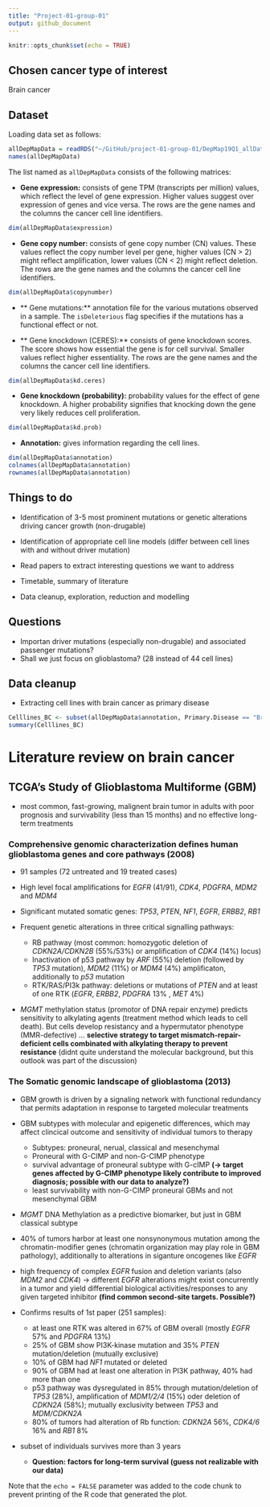 ```yaml
---
title: "Project-01-group-01"
output: github_document
---
```


```r
knitr::opts_chunk$set(echo = TRUE)
```


## Chosen cancer type of interest

Brain cancer


## Dataset

Loading data set as follows:

```r
allDepMapData = readRDS("~/GitHub/project-01-group-01/DepMap19Q1_allData.RDS")
names(allDepMapData)
```

The list named as `allDepMapData` consists of the following matrices:

* **Gene expression:**  consists of gene TPM (transcripts per million) values, which reflect the level of gene expression. Higher values suggest over expression of genes and vice versa. The rows are the gene names and the columns the cancer cell line identifiers.
```r
dim(allDepMapData$expression)
```

* **Gene copy number:** consists of gene copy number (CN) values. These values reflect the copy number level per gene, higher values (CN > 2) might reflect amplification, lower values (CN < 2) might reflect deletion. The rows are the gene names and the columns the cancer cell line identifiers.

```r
dim(allDepMapData$copynumber)
```

* ** Gene mutations:** annotation file for the various mutations observed in a sample. The `isDeleterious` flag specifies if the mutations has a functional effect or not.

* ** Gene knockdown (CERES):** consists of gene knockdown scores. The score shows how essential the gene is for cell survival. Smaller values reflect higher essentiality. The rows are the gene names and the columns the cancer cell line identifiers.

```r
dim(allDepMapData$kd.ceres)
```

* **Gene knockdown (probability):** probability values for the effect of gene knockdown. A higher probability signifies that knocking down the gene very likely reduces cell proliferation. 

```r
dim(allDepMapData$kd.prob)
```

* **Annotation:** gives information regarding the cell lines.

```r
dim(allDepMapData$annotation)
colnames(allDepMapData$annotation)
rownames(allDepMapData$annotation)
```


## Things to do

* Identification of 3-5 most prominent mutations or genetic alterations driving cancer growth (non-drugable)

* Identification of appropriate cell line models (differ between cell lines with and without driver mutation)

* Read papers to extract interesting questions we want to address

* Timetable, summary of literature

* Data cleanup, exploration, reduction and modelling


## Questions 

* Importan driver mutations (especially non-drugable) and associated passenger mutations? 
* Shall we just focus on glioblastoma? (28 instead of 44 cell lines)

## Data cleanup

* Extracting cell lines with brain cancer as primary disease

```r
Celllines_BC <- subset(allDepMapData$annotation, Primary.Disease == "Brain Cancer")
summary(Celllines_BC)
```


# Literature review on brain cancer

## TCGA's Study of Glioblastoma Multiforme (GBM)

* most common, fast-growing, malignent brain tumor in adults with poor prognosis and survivability (less than 15 months) and no effective long-term treatments

### Comprehensive genomic characterization defines human glioblastoma genes and core pathways (2008)

* 91 samples (72 untreated and 19 treated cases)

* High level focal amplifications for *EGFR* (41/91), *CDK4*, *PDGFRA*, *MDM2* and *MDM4*

* Significant mutated somatic genes: *TP53*, *PTEN*, *NF1*, *EGFR*, *ERBB2*, *RB1*

* Frequent genetic alterations in three critical signalling pathways:
  + RB pathway (most common: homozygotic deletion of *CDKN2A/CDKN2B* (55%/53%) or amplification of *CDK4* (14%) locus)
  + Inactivation of p53 pathway by *ARF* (55%) deletion (followed by *TP53* mutation), *MDM2* (11%) or *MDM4* (4%) amplificaton, additionally to *p53* mutation
  + RTK/RAS/PI3k pathway: deletions or mutations of *PTEN* and at least of one RTK (*EGFR*, *ERBB2*, *PDGFRA* 13% , *MET* 4%)
  
* *MGMT* methylation status (promotor of DNA repair enzyme) predicts sensitivity to alkylating agents (treatment method which leads to cell death). But cells develop resistancy and a hypermutator phenotype (MMR-defective) ... **selective strategy to target mismatch-repair-deficient cells combinated with alkylating therapy to prevent resistance** (didnt quite understand the molecular background, but this outlook was part of the discussion)


### The Somatic genomic landscape of glioblastoma (2013)

* GBM growth is driven by a signaling network with functional redundancy that permits adaptation in response to targeted molecular treatments

* GBM subtypes with molecular and epigenetic differences, which may affect clincical outcome and sensitivity of individual tumors to therapy
  + Subtypes: proneural, nerual, classical and mesenchymal
  + Proneural with G-CIMP and non-G-CIMP phenotype
  + survival advantage of proneural subtype with G-cIMP **(-> target genes affected by G-CIMP phenotype likely contribute to improved diagnosis; possible with our data to analyze?)**
  + least survivability with non-G-CIMP proneural GBMs and not mesenchymal GBM
  
* *MGMT* DNA Methylation as a predictive biomarker, but just in GBM classical subtype

* 40% of tumors harbor at least one nonsynonymous mutation among the chromatin-modifier genes (chromatin organization may play role in GBM pathology), additionally to alterations in siganture oncogenes like *EGFR*

* high frequency of complex *EGFR* fusion and deletion variants (also *MDM2* and *CDK4*) -> different *EGFR* alterations might exist concurrently in a tumor and yield differential biological activities/responses to any given targeted inhibitor **(find common second-site targets. Possible?)**
    
* Confirms results of 1st paper (251 samples):
  + at least one RTK was altered in 67% of GBM overall (mostly *EGFR* 57% and *PDGFRA* 13%)
  + 25% of GBM show PI3K-kinase mutation and 35% *PTEN* mutation/deletion (mutually exclusive)
  + 10% of GBM had *NF1* mutated or deleted
  + 90% of GBM had at least one alteration in PI3K pathway, 40% had more than one
  + p53 pathway was dysregulated in 85% through mutation/deletion of *TP53* (28%), amplification of *MDM1/2/4* (15%) oder deletion of *CDKN2A* (58%); mutually exclusivity between *TP53* and *MDM/CDKN2A*
  + 80% of tumors had alteration of Rb function: *CDKN2A* 56%, *CDK4/6* 16% and *RB1* 8%
  
* subset of individuals survives more than 3 years
  + **Question: factors for long-term survival (guess not realizable with our data)** 

Note that the `echo = FALSE` parameter was added to the code chunk to prevent printing of the R code that generated the plot.

